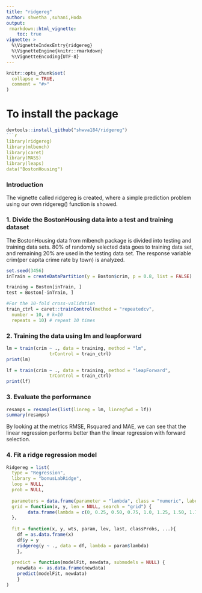 ```yaml
---
title: "ridgereg"
author: shwetha ,suhani,Hoda
output:
 rmarkdown::html_vignette:
    toc: true
vignette: >
  %\VignetteIndexEntry{ridgereg}
  %\VignetteEngine{knitr::rmarkdown}
  %\VignetteEncoding{UTF-8}
---
```


```r
knitr::opts_chunk$set(
  collapse = TRUE,
  comment = "#>"
)
```
# To install the package
```r
devtools::install_github("shwva184/ridgereg")
```r
library(ridgereg)
library(mlbench)
library(caret) 
library(MASS)
library(leaps)
data("BostonHousing")
```

### Introduction

The vignette called ridgereg is created, where a simple prediction problem using our own ridgereg() function is showed.

### 1. Divide the BostonHousing data into a test and training dataset 
 
The BostonHousing data from mlbench package is divided into testing and training data sets. 80% of randomly selected data goes to training data set, and remaining 20% are used in the testing data set. The response variable crim(per capita crime rate by town) is analyzed.

```r
set.seed(3456)
inTrain = createDataPartition(y = Boston$crim, p = 0.8, list = FALSE)

training = Boston[inTrain, ]
test = Boston[-inTrain, ]

#For the 10-fold cross-validation
train_ctrl = caret::trainControl(method = "repeatedcv",
  number = 10, # k=10
  repeats = 10) # repeat 10 times
```

### 2. Training the data using lm and leapforward

```r
lm = train(crim ~ ., data = training, method = "lm", 
                trControl = train_ctrl)
print(lm)
```

```r
lf = train(crim ~ ., data = training, method = "leapForward", 
                trControl = train_ctrl)
print(lf)
```

### 3. Evaluate the performance

```r
resamps = resamples(list(linreg = lm, linregfwd = lf))
summary(resamps)
```

By looking at the metrics RMSE, Rsquared and MAE, we can see that the linear regression performs better than the linear regression with forward selection.


### 4. Fit a ridge regression model

```r
Ridgereg = list(
  type = "Regression",
  library = "bonusLabRidge",
  loop = NULL, 
  prob = NULL,
  
  parameters = data.frame(parameter = "lambda", class = "numeric", label = "lambda"),
  grid = function(x, y, len = NULL, search = "grid") {
        data.frame(lambda = c(0, 0.25, 0.50, 0.75, 1.0, 1.25, 1.50, 1.75, 2))
  }, 
  
  fit = function(x, y, wts, param, lev, last, classProbs, ...){
    df = as.data.frame(x)
    df$y = y
    ridgereg(y ~ ., data = df, lambda = param$lambda)
    },
  
  predict = function(modelFit, newdata, submodels = NULL) {
    newdata <- as.data.frame(newdata)
    predict(modelFit, newdata)                
    }
)
```







